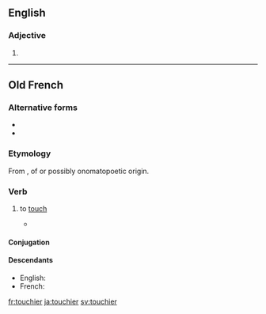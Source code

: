 ==English==

===Adjective===
{{head|en|adjective comparative form}}

# {{en-comparative of|touchy}}

----

==Old French==

===Alternative forms===
* {{l|fro|tochier}}
* {{l|fro|tucher}}

===Etymology===
From {{etyl|VL.|fro}} {{m|la|*toccāre}}, of {{etyl|gem|fro}} or possibly onomatopoetic origin.

===Verb===
{{head|fro|verb}}

# {{context|transitive|lang=fro}} to [[touch]]
#* {{quote-book|title=[[s:fr:Yvain ou le Chevalier au Lion|Yvain ou le Chevalier au Lion]]|author={{w|Christian of Troyes}}|year=circa 1170|passage=Qu'il me vit vers lui aprochier.<br>Je ne soi s'il me vaut '''touchier'''[.]|translation=He saw me coming toward him.<br>I did not know if it was worth touching him.}}

====Conjugation====
{{fro-conj-ier-e|touch}}

====Descendants====
* English: {{l|en|touch|to touch}}
* French: {{l|fr|toucher}}

[[fr:touchier]]
[[ja:touchier]]
[[sv:touchier]]
